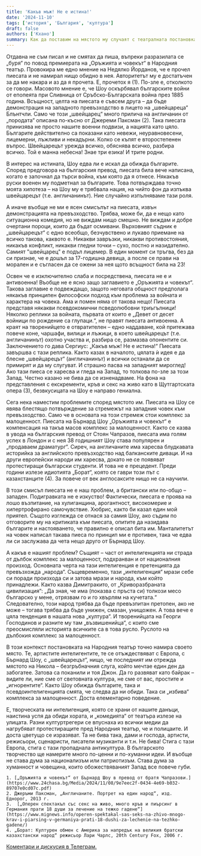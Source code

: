 ```yaml
---
title: 'Какъв мъж! Не е истина!'
date: '2024-11-10'
tags: ['история', 'България', 'култура']
draft: false
authors: ['Кхано']
summary: Как да поставим на мястото му случаят с театралната постановка „Оръжията и човекът“? Що за пиеса е написал Бърнард Шоу и заслужава ли тя сцената на Народния театър...
---
```


Отдавна не съм писал и не смятах да пиша, въпреки разразилата се „буря“ по повод премиерата на „Оръжията и човекът“ в Народния театър. Провокира ме едно мнение на Недялко Йорданов, че е прочел пиесата и не намирал нищо обидно в нея. Авторитетът му е достатъчен за да ме накара и аз да я прочета.
Е, прочетох я (1). По-зле е, отколкото се говори. Масовото мнение е, че Шоу оскърбявал българските войни от епопеята при Сливница от Сръбско-Българската война през 1885 година. Всъщност, целта на пиесата е съвсем друга – да бъде демонстрация на западното превъзходство в лицето на „швейцареца“ Блънтчли. Само че този „швейцарец“ много прилича на англичанин от „породата“ описана по-късно от Джереми Паксман (2). Така пиесата принизява не просто нашите военни подвизи, а нацията като цяло. Българите действително са показани като невежи, неуравновесени, лицемерни, лъжливи и некадърни. Колко се къпят е второстепенен въпрос. Швейцарецът урежда всичко, обяснява всичко, разбира всичко. Той е манна небесна! Знае три езика! И трите родни.

В интерес на истината, Шоу едва ли е искал да обижда българите. Според предговора на българския превод, пиесата била вече написана, когато е започнал да търси война, към която да я отнесе. Някакъв руски военен му подметнал за българите. Това потвърждава точно моята хипотеза – на Шоу му е трябвала нация, на чийто фон да изпъква швейцарецът (т.е. англичанинът). Ние случайно изпълняваме тази роля.

А иначе въобще не ми е ясен смисълът на пиесата, извън демонстрацията на превъзходство. Трябва, може би, да е нещо като ситуационна комедия, но не виждам нищо смешно. Не виждам и добре очертани пороци, които да бъдат осмивани. Върховният съдник е „швейцарецът“ с едно всеобщо, безчувствено и лукаво приемане на всичко такова, каквото е. Никакви завръзки, никакви противостояния, никакъв конфликт, никакви гледни точки – сухо, постно и назидателно. Самият "швейцарец" е подъл лицемер. В един момент си тръгва, без да си признае, че е дошъл за 17-годишна девица, а после се прави на морален и е съгласен да се ожени за нея щото всъщност била на 23!

Освен че е изключително слаба и посредствена, пиесата не е и антивоенна! Въобще не е ясно защо заглавието е „Оръжията и човекът“. Такова заглавие е подвеждащо, защото неговата общност предполага някакъв принципен философски подход към проблема за войната и характера на човека. Ама и помен няма от такова нещо! Пиесата представя някакви псевдокомични псведолюбовни триъгълници! Няколко реплики за войната, първата от които е „Девет от десет войници по рождение са глупаци.“, не правят пиесата антивоенна. А краят на творенийцето е отвратителен – едно наддаване, кой притежава повече коне, чаршафи, вилици и лъжици, в което швейцарецът (т.е. англичанинът) охотно участва и, разбира се, размазва опонентите си. Заключението го дава Сергиус: „Какъв мъж! Не е истина!“ Пиесата завършва с тази реплика. Както казах в началото, цялата ѝ идея е да блесне „швейцарецът“ (англичанинът) и всички останали да се примирят и да му слугуват. И страшно пасва на западният мироглед! Ако тази пиеса се харесва и гледа на Запад, то толкова по-зле за този Запад. Честно казано не бива да се изненадваме. На фона на представления с екскременти, кръв и секс на живо като в Щутгартската опера (3), безвкусицата на Шоу е направо гениална.

Сега нека наместим проблемите според мястото им. Пиесата на Шоу се явява блестящо потвърждение за стремежът на западния човек към превъзходство. Само че в основата на този стремеж стои комплекс за малоценност. Пиесата на Бърнард Шоу „Оръжията и човекът“ е компенсация на такъв масов комплекс за малоценност. Както се казва в увода на българския превод от Стоян Чапразов, пиесата има голям успех в Лондон и с нея 38 годишният Шоу става популярен и „продаваем драматург“. Сиреч, на англичаните има харесва блудкавата историйка за английското превъзходство над балканските диваци. И на други европейски народи им харесва, докато не се появяват протестиращи български студенти. И това не е прецедент. Преди години излезе идиотията „Борат“, която се гаври този път с казахстанците (4). За повече от век англосаксите нищо не са научили.

В този смисъл пиесата не е наш проблем, а британски или по-общо – западен. Подигравката не е изкуство! Фактически, пиесата е проява на лошо възпитание, на хулиганщина, арогантност, високомерие и хипертрофирано самочувствие. Хюбрис, както би казал един мой приятел. Същото изглежда се отнася за самия Шоу, ако съдим по отговорите му на критиката към пиесата, опитите да назидава българите и настояването, че правилно е описал бита им. Манталитетът на човек написал такава пиеса по принцип ми е противен, така че едва ли си заслужава да чета нещо друго от Бърнард Шоу.

А какъв е нашият проблем? Същият – част от интелигенцията ни страда от дълбок комплекс за малоценност, подхранван и от националния произход. Основната черта на тази интелигенция е претенцията да превъзхожда „народа“. Същевременно, тази „интелигенция“ мрази себе си поради произхода си и затова мрази и народа, към който принадлежи. Както казва Димитракито, от „Криворазбраната цивилизация“: „Да зная, че има (показва с пръста си) толкози месо българско у мене, отрязвам го и го хвърлям на кучетата.“ Следователно, този народ трябва да бъде превъзпитан претопен, ако не може – тогава трябва да бъде унижен, смазан, унищожен. А това вече е цяла тенденция в нашата нова „култура“. И творенийцата на Георги Господинов и разните му там „възвишенийца“, с които сме преосмисляли историята всичките са в това русло. Руслото на дълбокия комплекс за малоценност.

В този контекст постановката на Народния театър точно намира своето място. Те, артистите интелигентите, те се отъждествяват с Европа, с Бърнард Шоу, с „швейцарецът“, нищо, че последният им отрежда мястото на Никола – безгръбначния слуга, който мечтае един ден да забогатее. Затова са поканили и тоя Джон. Да го развяват като байрак – видите ли, ние сме от световната култура, не сме от вас, простите и „игнорентите“. Както Шоу обижда българите, така и псевдоинтелигенцията смята, че следва да ни обиди. Така си „избива“ комплекса за малоценност. Доста елементарно поведение.

Е, творческата ни интелигенция, която се храни от нашите данъци, наистина успя да обиди хората, и „комедията“ от театъра излезе на улицата. Разни културтрегери се впуснаха из всички медии да нагрубяват протестиращите пред Народния театър, че и полицаите. И доста цветущо се изразяват. Та не бива така, дами и господа, артисти, режисьори, сценаристи, писатели музиканти и т.н. Не бива! Стига с тази Европа, стига с тази пропаднала антикултура. В българското творчество ще намерите много по-ценни и по-хуманни идеи. И въобще не става дума за национализъм или патриотизъм. Става дума за хуманност и човещина, които обожествяваният Запад все повече губи.

    1. [„Оръжията и човекът“ от Бърнард Шоу в превод от братя Чапразови.](https://www.24chasa.bg/Media/2024/11/08/9e7eec2f-0434-4e69-b032-89707e0cd07c.pdf)
    2. Джеръми Паксман, „Англичаните. Портрет на един народ“, изд. Еднорог, 2013 г.
    3.  [„Оперен спектакъл със секс на живо, много кръв и пиърсинг в Германия прати 18 души за лечение на тежко гадене“](https://www.mignews.info/operen-spektakal-sas-seks-na-zhivo-mnogo-krav-i-piarsing-v-germaniya-prati-18-dushi-za-lechenie-na-tezhko-gadene/)
    4. „Борат: Културен обмен с Америка за напредък на великия братски казахстански народ“ режисьор Лари Чарлс, 20th Century Fox, 2006 г.

[Коментари и дискусия в Телеграм.](https://t.me/antipropagandaEU/18)
